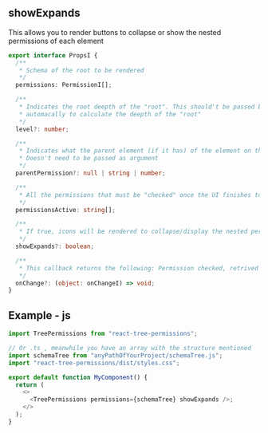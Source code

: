
<Meta title="Tree/Show Expads" />

## showExpands

This allows you to render buttons to collapse or show the nested permissions of each element

```ts
export interface PropsI {
  /**
   * Schema of the root to be rendered
   */
  permissions: PermissionI[];

  /**
   * Indicates the root deepth of the "root". This should't be passed by any circustance as prop. This works
   * automacally to calculate the deepth of the "root"
   */
  level?: number;

  /**
   * Indicates what the parent element (if it has) of the element on the rooth. This is calculated automatically.
   * Doesn't need to be passed as argument
   */
  parentPermission?: null | string | number;

  /**
   * All the permissions that must be "checked" once the UI finishes to render
   */
  permissionsActive: string[];

  /**
   * If true, icons will be rendered to collapse/display the nested permissions
   */
  showExpands?: boolean;

  /**
   * This callback returns the following: Permission checked, retrived permissions and new granted permissions
   */
  onChange?: (object: onChangeI) => void;
}
```

## Example - js

```js
import TreePermissions from "react-tree-permissions";

// Or .ts , meanwhile you have an array with the structure mentioned
import schemaTree from "anyPathOfYourProject/schemaTree.js";
import "react-tree-permissions/dist/styles.css";

export default function MyComponent() {
  return (
    <>
      <TreePermissions permissions={schemaTree} showExpands />;
    </>
  );
}
```

<TreePermissions permissions={schemaTree} showExpands />
